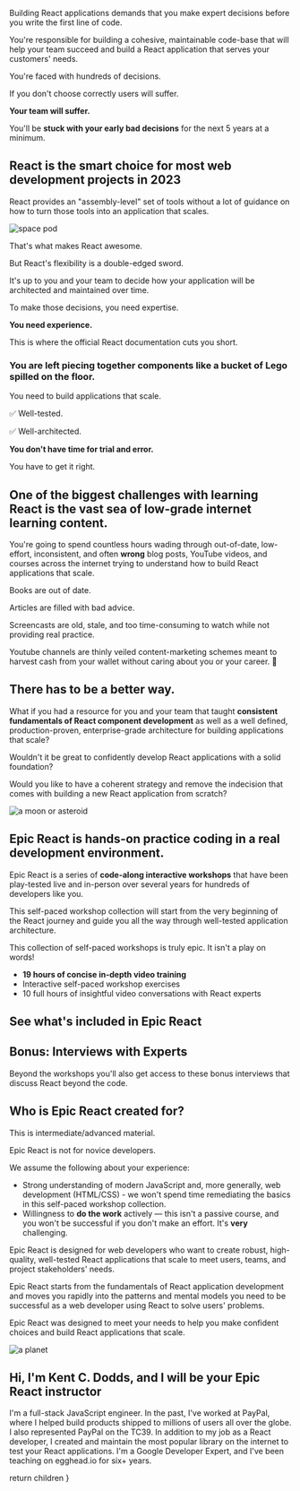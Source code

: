 Building React applications demands that you make expert decisions before you write the first line of code.

You're responsible for building a cohesive, maintainable code-base that will help your team succeed and build a React application that serves your customers' needs.

You're faced with hundreds of decisions.

If you don't choose correctly users will suffer.

**Your team will suffer.**

You'll be **stuck with your early bad decisions** for the next 5 years at a minimum.

## React is the smart choice for most web development projects in 2023

React provides an "assembly-level" set of tools without a lot of guidance on how to turn those tools into an application that scales.

![space pod](/assets/space-pod@2x.png)

That's what makes React awesome.

But React's flexibility is a double-edged sword.

It's up to you and your team to decide how your application will be architected and maintained over time.

To make those decisions, you need expertise.

**You need experience.**

This is where the official React documentation cuts you short.

### You are left piecing together components like a bucket of Lego spilled on the floor.

You need to build applications that scale.

✅ Well-tested.

✅ Well-architected.

**You don't have time for trial and error.**

You have to get it right.

## One of the biggest challenges with learning React is the vast sea of low-grade internet learning content.

You're going to spend countless hours wading through out-of-date, low-effort, inconsistent, and often **wrong** blog posts, YouTube videos, and courses across the internet trying to understand how to build React applications that scale.

Books are out of date.

Articles are filled with bad advice.

Screencasts are old, stale, and too time-consuming to watch while not providing real practice.

Youtube channels are thinly veiled content-marketing schemes meant to harvest cash from your wallet without caring about you or your career. 😬

## There has to be a better way.

What if you had a resource for you and your team that taught **consistent fundamentals of React component development** as well as a well defined, production-proven, enterprise-grade architecture for building applications that scale?

Wouldn't it be great to confidently develop React applications with a solid foundation?

Would you like to have a coherent strategy and remove the indecision that comes with building a new React application from scratch?

![a moon or asteroid](/assets/moon-or-asteroid@2x.png)

## Epic React is hands-on practice coding in a real development environment.

Epic React is a series of **code-along interactive workshops** that have been play-tested live and in-person over several years for hundreds of developers like you.

This self-paced workshop collection will start from the very beginning of the React journey and guide you all the way through well-tested application architecture.

<ModulesList />

This collection of self-paced workshops is truly epic. It isn't a play on words!

- **19 hours of concise in-depth video training**
- Interactive self-paced workshop exercises
- 10 full hours of insightful video conversations with React experts

## See what's included in Epic React

<IntroTourVideo />

## Bonus: Interviews with Experts

Beyond the workshops you'll also get access to these bonus interviews that discuss React beyond the code.

<Interviews />

## Who is Epic React created for?

This is intermediate/advanced material.

Epic React is not for novice developers.

We assume the following about your experience:

- Strong understanding of modern JavaScript and, more generally, web development (HTML/CSS) - we won't spend time remediating the basics in this self-paced workshop collection.
- Willingness to **do the work** actively — this isn't a passive course, and you won't be successful if you don't make an effort. It's **very** challenging.

Epic React is designed for web developers who want to create robust, high-quality, well-tested React applications that scale to meet users, teams, and project stakeholders' needs.

<Testimonials />

Epic React starts from the fundamentals of React application development and moves you rapidly into the patterns and mental models you need to be successful as a web developer using React to solve users' problems.

Epic React was designed to meet your needs to help you make confident choices and build React applications that scale.

![a planet](/assets/planet@2x.png)

## Hi, I'm Kent C. Dodds, and I will be your Epic React instructor

I'm a full-stack JavaScript engineer. In the past, I've worked at PayPal, where I helped build products shipped to millions of users all over the globe. I also represented PayPal on the TC39. In addition to my job as a React developer, I created and maintain the most popular library on the internet to test your React applications. I'm a Google Developer Expert, and I've been teaching on egghead.io for six+ years.


  return children
}
